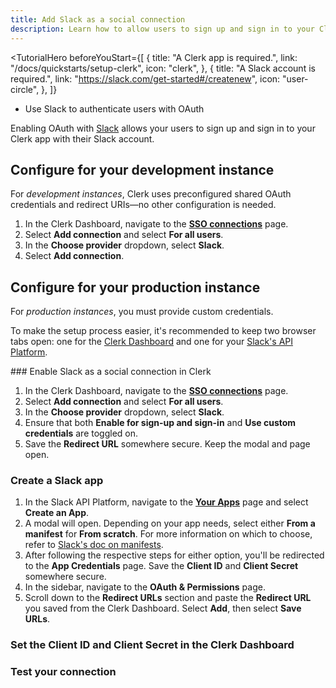 ```yaml
---
title: Add Slack as a social connection
description: Learn how to allow users to sign up and sign in to your Clerk app with their Slack account using OAuth.
---
```


<TutorialHero
  beforeYouStart={[
    {
      title: "A Clerk app is required.",
      link: "/docs/quickstarts/setup-clerk",
      icon: "clerk",
    },
    {
      title: "A Slack account is required.",
      link: "https://slack.com/get-started#/createnew",
      icon: "user-circle",
    },
  ]}
>
  - Use Slack to authenticate users with OAuth
</TutorialHero>

Enabling OAuth with [Slack](https://api.slack.com/authentication) allows your users to sign up and sign in to your Clerk app with their Slack account.

## Configure for your development instance

For _development instances_, Clerk uses preconfigured shared OAuth credentials and redirect URIs—no other configuration is needed.

1. In the Clerk Dashboard, navigate to the [**SSO connections**](https://dashboard.clerk.com/last-active?path=user-authentication/sso-connections) page.
1. Select **Add connection** and select **For all users**.
1. In the **Choose provider** dropdown, select **Slack**.
1. Select **Add connection**.

## Configure for your production instance

For _production instances_, you must provide custom credentials.

To make the setup process easier, it's recommended to keep two browser tabs open: one for the [Clerk Dashboard](https://dashboard.clerk.com/last-active?path=user-authentication/sso-connections) and one for your [Slack's API Platform](https://api.slack.com/).

<Steps>
  ### Enable Slack as a social connection in Clerk

  1. In the Clerk Dashboard, navigate to the [**SSO connections**](https://dashboard.clerk.com/last-active?path=user-authentication/sso-connections) page.
  1. Select **Add connection** and select **For all users**.
  1. In the **Choose provider** dropdown, select **Slack**.
  1. Ensure that both **Enable for sign-up and sign-in** and **Use custom credentials** are toggled on.
  1. Save the **Redirect URL** somewhere secure. Keep the modal and page open.

  ### Create a Slack app

  1. In the Slack API Platform, navigate to the [**Your Apps**](https://api.slack.com/apps) page and select **Create an App**.
  1. A modal will open. Depending on your app needs, select either **From a manifest** for **From scratch**. For more information on which to choose, refer to [Slack's doc on manifests](https://api.slack.com/reference/manifests).
  1. After following the respective steps for either option, you'll be redirected to the **App Credentials** page. Save the **Client ID** and **Client Secret** somewhere secure.
  1. In the sidebar, navigate to the **OAuth & Permissions** page.
  1. Scroll down to the **Redirect URLs** section and paste the **Redirect URL** you saved from the Clerk Dashboard. Select **Add**, then select **Save URLs**.

  ### Set the Client ID and Client Secret in the Clerk Dashboard

  <Include src="_partials/authentication/set-client-id-secret" />

  ### Test your connection

  <Include src="_partials/authentication/test-your-connection" />
</Steps>
